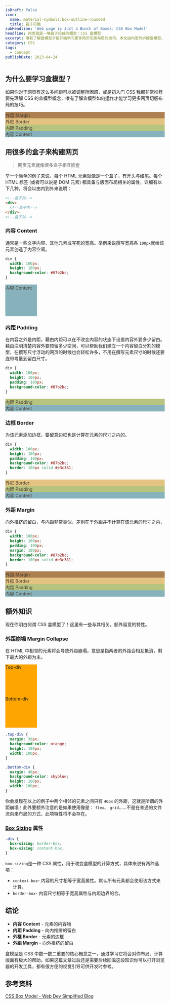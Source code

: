 ```yaml
---
isDraft: false
icon:
  name: material-symbols:box-outline-rounded
  title: 箱子符號
subHeadline: 'Web page is Just a Bunch of Boxes: CSS Box Model'
headline: 网页就是一堆箱子组成的概念：CSS 盒模型
excerpt: 唯有了解盒模型才能开始学习更多网页切版布局的技巧，本文由内至外拆解盒模型，并且解说相关的特性与属性。如果你对于网页有这么多间距可以被调整所困惑，或是初入门 CSS 我都非常推荐要先理解 CSS 的盒模型概念，网页其实就是一堆箱子组成的概念。
category: CSS
tags:
  - Concept
publishDate: 2023-04-24
---
```


## 为什么要学习盒模型？

如果你对于网页有这么多间距可以被调整所困惑，或是初入门 CSS 我都非常推荐要先理解 CSS 的盒模型概念，唯有了解盒模型如何运作才能学习更多网页切版布局的技巧。

<div style="background-color: #ad8052; color: #493f33;" class="p-8 pt-0 text-center">
  <div class="p-4">外距 Margin </div>
  <div style="background-color: #e3c381" class="p-8 pt-0">
    <div class="p-4">外框 Border </div>
    <div style="background-color: #b7c47f" class="p-8 pt-0">
      <div class="p-4">内距 Padding </div>
      <div style="background-color: #87b2bc" class="p-8">
        <div class="">内容 Content </div>
      </div>
    </div>
  </div>
</div>

## 用很多的盒子来构建网页

> 网页元素就像很多盒子相互嵌套

举一个简单的例子来说，每个 HTML 元素就像是一个盒子，有开头与结尾。每个 HTML 标签 (或者可以说是 DOM 元素) 都具备与版面布局相关的属性，详细有以下几种，将会以由内到外来说明：

```html
<!--盒子外-->
<div>
  <!--盒子内-->
</div>
<!--盒子外-->
```

### 内容 Content

通常是一些文字内容、其他元素或写死的宽高。举例来说撰写宽高各 `100px`就给该元素创造了内容空间。

<div class="flex flex-wrap items-center justify-around">

```css
div {
  width: 100px;
  height: 100px;
  background-color: #87b2bc;
}
```

<div
  style="background-color: #87b2bc;  color: #493f33; width: 100px; height: 100px"
  class="flex items-center justify-center text-center"
>
  <div>内容 Content </div>
</div>

</div>

### 内距 Padding

在内容之外是内距，藉由内距可以在不改变内容的状态下设置内容外要多少留白。藉由注明清楚内容外要预留多少空间，可以帮助我们建立一个内容留白分割的模型，在撰写尺寸浮动的网页的时候也会轻松许多，不用在撰写元素尺寸的时候还要连带考量到留白尺寸。

<div class="flex flex-wrap items-center justify-around">

```css
div {
  width: 100px;
  height: 100px;
  padding: 100px;
  background-color: #87b2bc;
}
```

<div style="background-color: #b7c47f; color: #493f33;" class="p-4 pt-0 text-center">
  <div>
    <div class="p-4">内距 Padding</div>
    <div style="background-color: #87b2bc" class="p-4">
      <div class="">内容 Content </div>
    </div>
  </div>
</div>

</div>

### 边框 Border

为该元素添加边框，要留意边框也是计算在元素的尺寸之内的。

<div class="flex flex-wrap items-center justify-around">

```css
div {
  width: 100px;
  height: 100px;
  padding: 100px;
  background-color: #87b2bc;
  border: 100px solid #e3c381;
}
```

<div style="background-color: #e3c381; color: #493f33;" class="p-4 pt-0">
  <div class="p-4">外框 Border </div>
  <div style="background-color: #b7c47f" class="p-4 pt-0">
    <div class="p-4">内距 Padding </div>
    <div style="background-color: #87b2bc" class="p-4">
      <div class="">内容 Content </div>
    </div>
  </div>
</div>

</div>

### 外距 Margin

向外推挤的留白，与内距非常类似，差别在于外距并不计算在该元素的尺寸之内，

<div class="flex flex-wrap items-center justify-around">

```css
div {
  width: 100px;
  height: 100px;
  padding: 100px;
  margin: 100px;
  background-color: #87b2bc;
  border: 100px solid #e3c381;
}
```

<div style="background-color: #ad8052; color: #493f33;" class="p-8 pt-0 text-center">
  <div class="p-4">外距 Margin </div>
  <div style="background-color: #e3c381" class="p-8 pt-0">
    <div class="p-4">外框 Border </div>
    <div style="background-color: #b7c47f" class="p-8 pt-0">
      <div class="p-4">内距 Padding </div>
      <div style="background-color: #87b2bc" class="p-8">
        <div class="">内容 Content </div>
      </div>
    </div>
  </div>
</div>

</div>

## 额外知识

现在你明白何谓 CSS 盒模型了！这里有一些与其相关，额外留意的特性。

### 外距崩塌 Margin Collapse

在 HTML 中相邻的元素将会导致外距崩塌，意思是指两者的外距会相互抵消，剩下最大的外距为主。

<div>
  <div style="background-color: orange; height: 100px; width: 100px" class="my-4">
    <span>Top-div</span>
  </div>
  <div style="background-color: orange; height: 100px; width: 100px" class="my-8">
    <span>Bottom-div</span>
  </div>
</div>

```css
.top-div {
  margin: 30px;
  background-color: orange;
  height: 100px;
  width: 100px;
}

.bottom-div {
  margin: 40px;
  background-color: skyblue;
  height: 100px;
  width: 100px;
}
```

你会发现在以上的例子中两个相邻的元素之间只有 `40px` 的外距，这就是所谓的外距崩塌！此外要额外注意的是如果使用像是： `flex`、 `grid`……不是在普通的文件流向来布局的方式，此项特性将不会存在。

### [Box Sizing](https://developer.mozilla.org/en-US/docs/Web/CSS/box-sizing) 属性

```css
.div {
  box-sizing: border-box;
  box-sizing: content-box;
}
```

`box-sizing`是一种 CSS 属性，用于改变盒模型的计算方式，具体来说有两种选项：

- `context-box`- 内容的尺寸相等于宽高属性。默认所有元素都会使用该方式来计算。
- `border-box`- 内容尺寸相等于宽高属性与内距边界的合。

## 结论

- **内容 Content** - 元素的内容物
- **内距 Padding** - 向内推挤的留白
- **外框 Border** - 元素的边框
- **外距 Margin** - 向外推挤的留白

盒模型是 CSS 中数一数二重要的核心概念之一，通过学习它将会对你布局、计算版面有极大的帮助。如果这篇文章过后还是需要后续回温这段知识你可以打开浏览器的开发工具，都有很方便的视觉引导可供开发时参考。

## 参考资料

[CSS Box Model - Web Dev Simplified Blog](https://blog.webdevsimplified.com/2021-12/box-model/)
